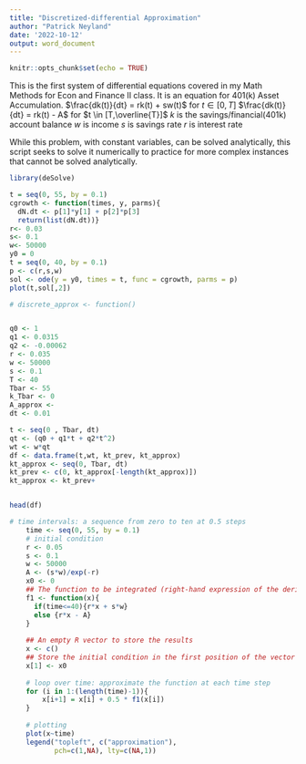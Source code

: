 ```yaml
---
title: "Discretized-differential Approximation"
author: "Patrick Neyland"
date: '2022-10-12'
output: word_document
---
```


```r
knitr::opts_chunk$set(echo = TRUE)
```
This is the first system of differential equations covered in my Math Methods for Econ and Finance II class. It is an equation for 401(k) Asset Accumulation. 
$\frac{dk(t)}{dt} = rk(t) + sw(t)$ for $t \in [0,T]$
$\frac{dk(t)}{dt} = rk(t) - A$ for $t \in [T,\overline{T}]$
$k$ is the savings/financial(401k) account balance
$w$ is income
$s$ is savings rate
$r$ is interest rate

While this problem, with constant variables, can be solved analytically, this script seeks to solve it numerically to practice for more complex instances that cannot be solved analytically. 
```r
library(deSolve)
```
```r
t = seq(0, 55, by = 0.1)
cgrowth <- function(times, y, parms){
  dN.dt <- p[1]*y[1] + p[2]*p[3]
  return(list(dN.dt))}
r<- 0.03
s<- 0.1
w<- 50000
y0 = 0
t = seq(0, 40, by = 0.1)
p <- c(r,s,w)
sol <- ode(y = y0, times = t, func = cgrowth, parms = p)
plot(t,sol[,2])
```







```r
# discrete_approx <- function()


q0 <- 1
q1 <- 0.0315
q2 <- -0.00062
r <- 0.035
w <- 50000
s <- 0.1
T <- 40
Tbar <- 55
k_Tbar <- 0
A_approx <- 
dt <- 0.01

t <- seq(0 , Tbar, dt)
qt <- (q0 + q1*t + q2*t^2)
wt <- w*qt
df <- data.frame(t,wt, kt_prev, kt_approx)
kt_approx <- seq(0, Tbar, dt)
kt_prev <- c(0, kt_approx[-length(kt_approx)])
kt_approx <- kt_prev+


head(df)
```

```r
# time intervals: a sequence from zero to ten at 0.5 steps
    time <- seq(0, 55, by = 0.1)
    # initial condition
    r <- 0.05
    s <- 0.1
    w <- 50000
    A <- (s*w)/exp(-r)
    x0 <- 0
    ## The function to be integrated (right-hand expression of the derivative above)
    f1 <- function(x){
      if(time<=40){r*x + s*w}
      else {r*x - A}
    }
    
    ## An empty R vector to store the results
    x <- c()
    ## Store the initial condition in the first position of the vector
    x[1] <- x0
    
    # loop over time: approximate the function at each time step
    for (i in 1:(length(time)-1)){
        x[i+1] = x[i] + 0.5 * f1(x[i])
    }
    
    # plotting 
    plot(x~time)
    legend("topleft", c("approximation"), 
           pch=c(1,NA), lty=c(NA,1))
```

